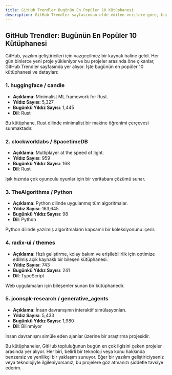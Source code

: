 ```yaml
---
title: GitHub Trendler Bugünün En Popüler 10 Kütüphanesi
description: GitHub Trendler sayfasından elde edilen verilere göre, bugün en popüler olan 10 kütüphaneyi detaylı bir şekilde inceleyin.
---
```


## GitHub Trendler: Bugünün En Popüler 10 Kütüphanesi

GitHub, yazılım geliştiricileri için vazgeçilmez bir kaynak haline geldi. Her gün binlerce yeni proje yükleniyor ve bu projeler arasında öne çıkanlar, GitHub Trendler sayfasında yer alıyor. İşte bugünün en popüler 10 kütüphanesi ve detayları:

### 1. huggingface / candle
- **Açıklama**: Minimalist ML framework for Rust.
- **Yıldız Sayısı**: 5,327
- **Bugünkü Yıldız Sayısı**: 1,445
- **Dil**: Rust

Bu kütüphane, Rust dilinde minimalist bir makine öğrenimi çerçevesi sunmaktadır.

### 2. clockworklabs / SpacetimeDB
- **Açıklama**: Multiplayer at the speed of light.
- **Yıldız Sayısı**: 959
- **Bugünkü Yıldız Sayısı**: 168
- **Dil**: Rust

Işık hızında çok oyunculu oyunlar için bir veritabanı çözümü sunar.

### 3. TheAlgorithms / Python
- **Açıklama**: Python dilinde uygulanmış tüm algoritmalar.
- **Yıldız Sayısı**: 163,645
- **Bugünkü Yıldız Sayısı**: 98
- **Dil**: Python

Python dilinde yazılmış algoritmaların kapsamlı bir koleksiyonunu içerir.

### 4. radix-ui / themes
- **Açıklama**: Hızlı geliştirme, kolay bakım ve erişilebilirlik için optimize edilmiş açık kaynaklı bir bileşen kütüphanesi.
- **Yıldız Sayısı**: 743
- **Bugünkü Yıldız Sayısı**: 241
- **Dil**: TypeScript

Web uygulamaları için bileşenler sunan bir kütüphanedir.

### 5. joonspk-research / generative_agents
- **Açıklama**: İnsan davranışının interaktif simülasyonları.
- **Yıldız Sayısı**: 5,433
- **Bugünkü Yıldız Sayısı**: 1,980
- **Dil**: Bilinmiyor

İnsan davranışını simüle eden ajanlar üzerine bir araştırma projesidir.


Bu kütüphaneler, GitHub topluluğunun bugün en çok ilgisini çeken projeler arasında yer alıyor. Her biri, belirli bir teknoloji veya konu hakkında benzersiz ve yenilikçi bir yaklaşım sunuyor. Eğer bir yazılım geliştiriciyseniz veya teknolojiyle ilgileniyorsanız, bu projelere göz atmanızı şiddetle tavsiye ederim.